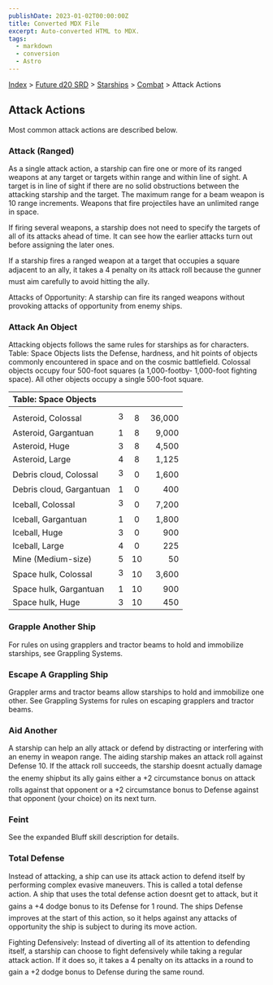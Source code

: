 ```yaml
---
publishDate: 2023-01-02T00:00:00Z
title: Converted MDX File
excerpt: Auto-converted HTML to MDX.
tags:
  - markdown
  - conversion
  - Astro
---
```


[Index](-index) > [Future d20 SRD](future-d20-srd-index) > [Starships](future-d20-srd-starships-index) > [Combat](future-d20-srd-starships-combat-index) > Attack Actions

## Attack Actions

Most common attack actions are described below.

### Attack (Ranged)

As a single attack action, a starship can fire one or more of its ranged weapons at any target or targets within range and within line of sight. A target is in line of sight if there are no solid obstructions between the attacking starship and the target. The maximum range for a beam weapon is 10 range increments. Weapons that fire projectiles have an unlimited range in space.

If firing several weapons, a starship does not need to specify the targets of all of its attacks ahead of time. It can see how the earlier attacks turn out before assigning the later ones.

If a starship fires a ranged weapon at a target that occupies a square adjacent to an ally, it takes a 4 penalty on its attack roll because the gunner must aim carefully to avoid hitting the ally.

Attacks of Opportunity: A starship can fire its ranged weapons without provoking attacks of opportunity from enemy ships.

### Attack An Object

Attacking objects follows the same rules for starships as for characters. Table: Space Objects lists the Defense, hardness, and hit points of objects commonly encountered in space and on the cosmic battlefield. Colossal objects occupy four 500-foot squares (a 1,000-footby- 1,000-foot fighting space). All other objects occupy a single 500-foot square.

| Table: Space Objects     |     |     |        |
| :----------------------- | :-: | :-: | -----: |
|                          |     |     |        |
| Asteroid, Colossal       |  3  |  8  | 36,000 |
| Asteroid, Gargantuan     |  1  |  8  |  9,000 |
| Asteroid, Huge           |  3  |  8  |  4,500 |
| Asteroid, Large          |  4  |  8  |  1,125 |
| Debris cloud, Colossal   |  3  |  0  |  1,600 |
| Debris cloud, Gargantuan |  1  |  0  |    400 |
| Iceball, Colossal        |  3  |  0  |  7,200 |
| Iceball, Gargantuan      |  1  |  0  |  1,800 |
| Iceball, Huge            |  3  |  0  |    900 |
| Iceball, Large           |  4  |  0  |    225 |
| Mine (Medium-size)       |  5  | 10  |     50 |
| Space hulk, Colossal     |  3  | 10  |  3,600 |
| Space hulk, Gargantuan   |  1  | 10  |    900 |
| Space hulk, Huge         |  3  | 10  |    450 |

### Grapple Another Ship

For rules on using grapplers and tractor beams to hold and immobilize starships, see Grappling Systems.

### Escape A Grappling Ship

Grappler arms and tractor beams allow starships to hold and immobilize one other. See Grappling Systems for rules on escaping grapplers and tractor beams.

### Aid Another

A starship can help an ally attack or defend by distracting or interfering with an enemy in weapon range. The aiding starship makes an attack roll against Defense 10. If the attack roll succeeds, the starship doesnt actually damage the enemy shipbut its ally gains either a +2 circumstance bonus on attack rolls against that opponent or a +2 circumstance bonus to Defense against that opponent (your choice) on its next turn.

### Feint

See the expanded Bluff skill description for details.

### Total Defense

Instead of attacking, a ship can use its attack action to defend itself by performing complex evasive maneuvers. This is called a total defense action. A ship that uses the total defense action doesnt get to attack, but it gains a +4 dodge bonus to its Defense for 1 round. The ships Defense improves at the start of this action, so it helps against any attacks of opportunity the ship is subject to during its move action.

Fighting Defensively: Instead of diverting all of its attention to defending itself, a starship can choose to fight defensively while taking a regular attack action. If it does so, it takes a 4 penalty on its attacks in a round to gain a +2 dodge bonus to Defense during the same round.
